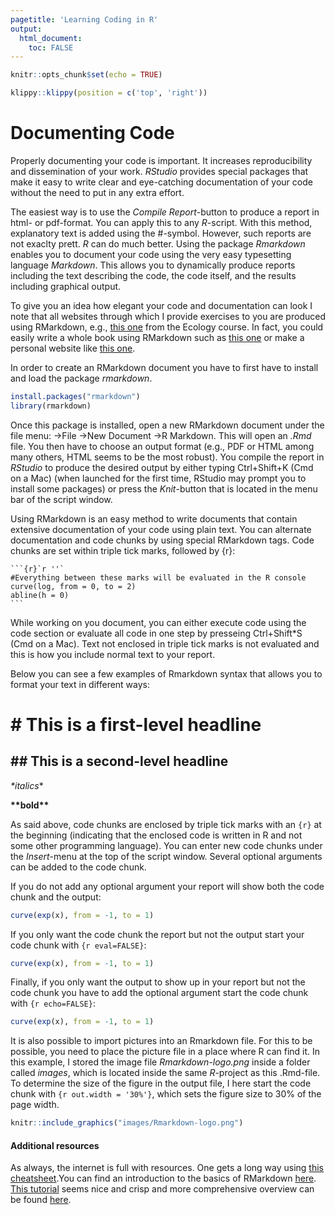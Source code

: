 ```yaml
---
pagetitle: 'Learning Coding in R'
output: 
  html_document:
    toc: FALSE
---
```


```r
knitr::opts_chunk$set(echo = TRUE)
```

```r
klippy::klippy(position = c('top', 'right'))
```

# Documenting Code

Properly documenting your code is important. It increases reproducibility and dissemination of your work. *RStudio* provides special packages that make it easy to write clear and eye-catching documentation of your code without the need to put in any extra effort.

The easiest way is to use the *Compile Report*-button to produce a report in html- or pdf-format. You can apply this to any *R*-script. With this method, explanatory text is added using the #-symbol. However, such reports are not exaclty prett. *R* can do much better. Using the package *Rmarkdown* enables you to document your code using the very easy typesetting language *Markdown*. This allows you to dynamically produce reports including the text describing the code, the code itself, and the results including graphical output.

To give you an idea how elegant your code and documentation can look I note that all websites through which I provide exercises to you are produced using RMarkdown, e.g., [this one](https://clausrueffler.github.io/ecology-course/Competition.html) from the Ecology course. In fact, you could easily write a whole book using RMarkdown such as [this one](https://bookdown.org/yihui/rmarkdown-cookbook/) or make a personal website like [this one](https://clausrueffler.github.io/).

In order to create an RMarkdown document you have to first have to install  and load the package *rmarkdown*.

```r
install.packages("rmarkdown")
library(rmarkdown)
```

Once this package is installed, open a new RMarkdown document under the file menu: ->File ->New Document ->R Markdown. This will open an *.Rmd* file. You then have to choose an output format (e.g., PDF or HTML among many others, HTML seems to be the most robust). You compile the report in *RStudio* to produce the desired output by either typing Ctrl+Shift+K (Cmd on a Mac) (when launched for the first time, RStudio may prompt you to install some packages) or press the *Knit*-button that is located in the menu bar of the script window.

Using RMarkdown is an  easy method to write documents that contain extensive documentation of your code using plain text. You can alternate documentation and code chunks by using special RMarkdown tags. Code chunks are set within triple tick marks, followed by {r}:

````
```{r}`r ''`
#Everything between these marks will be evaluated in the R console
curve(log, from = 0, to = 2)
abline(h = 0)
```
````

While working on you document, you can either execute code using the code section or evaluate all code in one step by presseing Ctrl+Shift*S (Cmd on a Mac). Text not enclosed in triple tick marks is not evaluated and this is how you include normal text to your report.

Below you can see a few examples of Rmarkdown syntax that allows you to format your text in different ways:

# \# This is a first-level headline

## \## This is a second-level headline

*\*italics*\*

**\*\*bold\*\***

As said above, code chunks are enclosed by triple tick marks with an ```{r}``` at the beginning (indicating that the enclosed code is written in R and not some other programming language). You can enter new code chunks under the *Insert*-menu at the top of the script window. Several optional arguments can be added to the code chunk. 

If you do not add any optional argument your report will show both the code chunk and the output:

```r
curve(exp(x), from = -1, to = 1)
```

If you only want the code chunk the report but not the output start your code chunk with ```{r eval=FALSE}```:

```r
curve(exp(x), from = -1, to = 1)
```

Finally, if you only want the output to show up in your report but not the code chunk you have to add the optional argument start the code chunk with ```{r echo=FALSE}```:

```r
curve(exp(x), from = -1, to = 1)
```

It is also possible to import pictures into an Rmarkdown file. For this to be possible, you need to place the picture file in a place where R can find it. In this example, I stored the image file *Rmarkdown-logo.png* inside a folder called *images*, which is located inside the same *R*-project as this .Rmd-file. To determine the size of the figure in the output file, I here start the code chunk with ```{r out.width = '30%'}```, which sets the figure size to 30% of the page width. 

```r
knitr::include_graphics("images/Rmarkdown-logo.png")
```

#### Additional resources

As always, the internet is full with resources. One gets a long way using [this cheatsheet](https://www.rstudio.com/wp-content/uploads/2015/02/rmarkdown-cheatsheet.pdf).You can find an introduction to the basics of RMarkdown [here](https://rmarkdown.rstudio.com/lesson-1.html). [This tutorial](https://m-clark.github.io/Introduction-to-Rmarkdown/) seems nice and crisp and more comprehensive overview can be found [here](https://bookdown.org/yihui/rmarkdown/).

